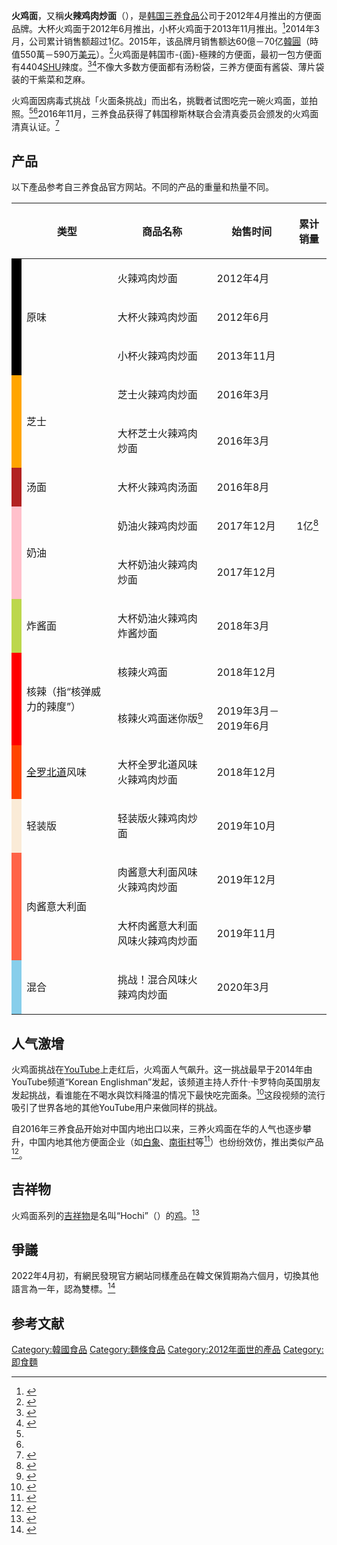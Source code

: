 {{noteTA
|G1 = Food
|1  = zh-hans:面; zh-hant:麵; 面=>zh-hant:麵;
|2  = zh-hans:干紫菜; zh-hant:乾紫菜; 干紫菜=>zh-hant:乾紫菜;
}}
{{Infobox food
| name= 火鸡面
| image= Buldak Ramen 20210114 004.jpg
| caption= 煮过后可以食用的火鸡面
| alternate_name= 
| country= [[韩国|韩国]]
| region=
| creator= [[三养食品|三养食品]]
| course=
| type= [[拌麵|拌麵]]
| served=
| main_ingredient  = 干面或预熟面、调味料
| variations       =
| other            =
}}
'''火鸡面'''，又稱'''火辣鸡肉炒面'''（{{lang-ko|불닭볶음면}}），是[[韩国|韩国]][[三养食品|三养食品]]公司于2012年4月推出的方便面品牌。大杯火鸡面于2012年6月推出，小杯火鸡面于2013年11月推出。<ref>{{cite news|title=Korean ramen war now 'broth-less' |url=http://www.koreatimes.co.kr/www/news/nation/2014/03/511_152629.html |work=[[韩国时报|韩国时报]] |first=Dong-hwan |last=Ko |date=2014-03-03 |accessdate=2015-09-22 |archiveurl=https://web.archive.org/web/20150925181113/http://www.koreatimes.co.kr/www/news/nation/2014/03/511_152629.html |archivedate=2015-09-25 }}</ref>2014年3月，公司累计销售额超过1亿。2015年，该品牌月销售额达60億－70亿[[韓圓|韓圓]]（時值550萬－590万[[美元|美元]]）。<ref>{{cite news|title=Samgyang Food’s "Fire Noodles" Become Popular Overseas|url=http://www.businesskorea.co.kr/article/8601/popular-ramen-samgyang-food%E2%80%99s-%E2%80%9Cfire-noodles%E2%80%9D-become-popular-overseas|work=Business Korea|first=Jeana|last=Shin|date=2015-01-16|accessdate=2015-09-22|archive-date=2015-09-25|archive-url=https://web.archive.org/web/20150925145325/http://www.businesskorea.co.kr/article/8601/popular-ramen-samgyang-food%E2%80%99s-%E2%80%9Cfire-noodles%E2%80%9D-become-popular-overseas|dead-url=yes}}</ref>火鸡面是韩国市-{面}-極辣的方便面，最初一包方便面有4404[[斯科维尔指标|SHU]]辣度。<ref name="#1">{{cite web | url=http://www.businesskorea.co.kr/english/news/lifestyle/8601-popular-ramen-samgyang-food%E2%80%99s-%E2%80%9Cfire-noodles%E2%80%9D-become-popular-overseas | title=Samgyang Food’s "Fire Noodles" Become Popular Overseas | accessdate=2016-07-13 | archive-date=2018-03-18 | archive-url=https://web.archive.org/web/20180318212101/http://www.businesskorea.co.kr/english/news/lifestyle/8601-popular-ramen-samgyang-food%E2%80%99s-%E2%80%9Cfire-noodles%E2%80%9D-become-popular-overseas | dead-url=no }}</ref><ref name="#2">{{cite web | url=https://modernseoul.org/2014/11/27/super-spicy-korean-noodles-buldak-bokkeum/ | title=Super Spicy Korean Noodles (Buldak Bokkeum) | accessdate=2016-07-13 | archive-date=2021-01-20 | archive-url=https://web.archive.org/web/20210120222737/https://modernseoul.org/2014/11/27/super-spicy-korean-noodles-buldak-bokkeum/ | dead-url=no }}</ref>不像大多数方便面都有汤粉袋，三养方便面有酱袋、薄片袋装的干紫菜和芝麻。

火鸡面因病毒式挑战「火面条挑战」而出名，挑戰者试图吃完一碗火鸡面，並拍照。<ref name="#1"/><ref name="#2"/>2016年11月，三养食品获得了韩国穆斯林联合会清真委员会颁发的火鸡面清真认证。<ref>{{Cite news|url=http://fn.segye.com/articles/article.asp?aid=20170125020022&cid=0501000000000|title=[전세계 입맛 사로잡은 韓라면<下>] 할랄인증 훈풍· 탄탄한 제품력|publisher=세계파이낸스|author=오현승|date=2017-01-26|access-date=2017-04-05|archive-date=2017-04-06|archive-url=https://web.archive.org/web/20170406110419/http://fn.segye.com/articles/article.asp?aid=20170125020022&cid=0501000000000|dead-url=no}}</ref>

==产品==
以下產品参考自三养食品官方网站。不同的产品的重量和热量不同。
{| class="wikitable"
!
!类型
!商品名称
!始售时间
!累计销量
|-
| style="background: Black;"|
| rowspan="3" |原味
|火辣鸡肉炒面
|2012年4月
|
|-
| style="background: Black;"|
|大杯火辣鸡肉炒面
|2012年6月
|
|-
| style="background: Black;"|
|小杯火辣鸡肉炒面
|2013年11月
|
|-
| style="background: Orange;"|
| rowspan="2" |芝士
|芝士火辣鸡肉炒面
|2016年3月
|
|-
| style="background: Orange;"|
|大杯芝士火辣鸡肉炒面
|2016年3月
|
|-
| style="background: FireBrick;"|
|汤面
|大杯火辣鸡肉汤面
|2016年8月
|
|-
| style="background: Pink;"|
| rowspan="2" |奶油
|奶油火辣鸡肉炒面
|2017年12月
|1亿<ref>{{cite web |script-title=ko:삼양식품, '까르보불닭볶음면' 국내 누적 판매량 1억개 돌파 |url=https://www.fnnews.com/news/202002051332082064 |website=파이낸셜뉴스 |accessdate=2020-02-05 |archive-date=2021-01-10 |archive-url=https://web.archive.org/web/20210110153815/https://www.fnnews.com/news/202002051332082064 |dead-url=no }}</ref>
|-
| style="background: Pink;"|
|大杯奶油火辣鸡肉炒面
|2017年12月
|
|-
| style="background: #BCD74C;"|
|炸酱面
|大杯奶油火辣鸡肉炸酱炒面
|2018年3月
|
|-
| style="background: Red;"|
| rowspan="2" |核辣（指“核弹威力的辣度”）
|核辣火鸡面
|2018年12月
|
|-
| style="background: Red;"|
|核辣火鸡面迷你版<ref>{{cite news |script-title=ko:불닭볶음면 출시 7주년, 한정판 핵불닭볶음면mini 나왔다 |url=http://www.kookje.co.kr/news2011/asp/newsbody.asp?code=0200&key=20190322.99099008924 |accessdate=2019-03-22 |work=국제신문 |archive-date=2021-01-10 |archive-url=https://web.archive.org/web/20210110183237/http://www.kookje.co.kr/news2011/asp/newsbody.asp?code=0200&key=20190322.99099008924 |dead-url=no }}</ref>
|2019年3月－2019年6月
|
|-
| style="background: OrangeRed;" |
|[[全罗北道|全罗北道]]风味
|大杯全罗北道风味火辣鸡肉炒面
|2018年12月
|
|-
| style="background: AntiqueWhite;" |
|轻装版
|轻装版火辣鸡肉炒面
|2019年10月
|
|-
| style="background: Tomato;" |
| rowspan="2" |肉酱意大利面
|肉酱意大利面风味火辣鸡肉炒面
|2019年12月
|
|-
| style="background: Tomato;" |
|大杯肉酱意大利面风味火辣鸡肉炒面
|2019年11月
|
|-
| style="background: SkyBlue;" |
|混合
|挑战！混合风味火辣鸡肉炒面
|2020年3月
|
|}

== 人气激增 ==
火鸡面挑战在[[YouTube|YouTube]]上走红后，火鸡面人气飙升。这一挑战最早于2014年由YouTube频道“Korean Englishman”发起，该频道主持人乔什·卡罗特向英国朋友发起挑战，看谁能在不喝水與饮料降温的情况下最快吃完面条。<ref>{{Cite web |url=https://www.youtube.com/watch?v=JWZmdWP67DA |title=런던의 불닭볶음면 도전!! // FIRE NOODLE CHALLENGE!! |access-date=2021-01-06 |archive-date=2021-04-15 |archive-url=https://web.archive.org/web/20210415191925/https://www.youtube.com/watch?v=JWZmdWP67DA |dead-url=no }}</ref>这段视频的流行吸引了世界各地的其他YouTube用户来做同样的挑战。

自2016年三养食品开始对中国内地出口以来，三养火鸡面在华的人气也逐步攀升，中国内地其他方便面企业（如[[白象食品集团|白象]]、[[南街村#村办企业|南街村]]等<ref>{{cite news|url=https://epaper.xkb.com.cn/view/1152045|title=康师傅推出超辣火鸡面|work=[[新快报|新快报]]|date=2019-11-26|accessdate=2022-03-19}}</ref>）也纷纷效仿，推出类似产品<ref>{{cite news|url=http://korea.people.com.cn/n1/2021/0826/c407366-32209437.html|title=三养火鸡面获“2021中国消费者喜爱的韩国品牌奖”|publisher=人民网-韩国频道|date=2021-08-26|accessdate=2022-03-19}}</ref>。

== 吉祥物 ==
火鸡面系列的[[吉祥物|吉祥物]]是名叫“Hochi”（{{lang-ko|호치}}）的[[鸡|鸡]]。<ref>{{cite web |url=http://www.samyangfoods.com/eng/publicity/hochiFriends/index.do |title=Hochi and Friends |website=Samyang |access-date=2017-11-05 |archive-date=2021-04-19 |archive-url=https://web.archive.org/web/20210419065418/https://www.samyangfoods.com/eng/publicity/hochiFriends/index.do |dead-url=no }}</ref>

== 爭議 ==
2022年4月初，有網民發現官方網站同樣產品在韓文保質期為六個月，切換其他語言為一年，認為雙標。<ref>{{cite web |url= https://www.163.com/dy/article/H4I8AQEE0514R9KQ.html |title= 三养火鸡面被指“双标” |access-date=2022-04-10}}</ref>

==参考文献==
{{reflist|30em}}

[[Category:韓國食品|Category:韓國食品]] 
[[Category:麵條食品|Category:麵條食品]]
[[Category:2012年面世的產品|Category:2012年面世的產品]]
[[Category:即食麵|Category:即食麵]]